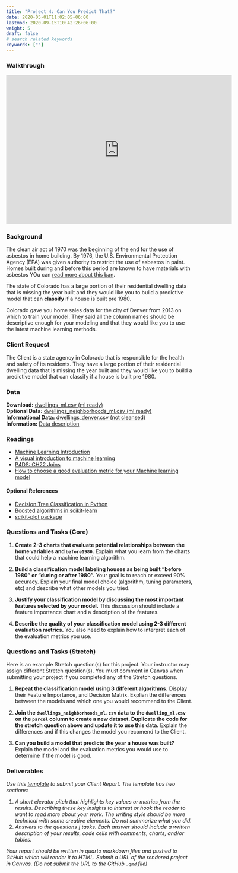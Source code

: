 ```yaml
---
title: "Project 4: Can You Predict That?"
date: 2020-05-01T11:02:05+06:00
lastmod: 2020-09-15T10:42:26+06:00
weight: 5
draft: false
# search related keywords
keywords: [""]
---
```



### Walkthrough
```{=html}
<iframe id="kaltura_player" src="https://cdnapisec.kaltura.com/p/1157612/sp/115761200/embedIframeJs/uiconf_id/41338032/partner_id/1157612?iframeembed=true&playerId=kaltura_player&entry_id=1_ntkyl8mv&flashvars[localizationCode]=en&amp;flashvars[sideBarContainer.plugin]=true&amp;flashvars[sideBarContainer.position]=left&amp;flashvars[sideBarContainer.clickToClose]=true&amp;flashvars[chapters.plugin]=true&amp;flashvars[chapters.layout]=vertical&amp;flashvars[chapters.thumbnailRotator]=false&amp;flashvars[streamSelector.plugin]=true&amp;flashvars[EmbedPlayer.SpinnerTarget]=videoHolder&amp;flashvars[dualScreen.plugin]=true&amp;flashvars[Kaltura.addCrossoriginToIframe]=true&amp;&wid=1_tn9ykfrp" width="608" height="402" allowfullscreen webkitallowfullscreen mozAllowFullScreen allow="autoplay *; fullscreen *; encrypted-media *" sandbox="allow-downloads allow-forms allow-same-origin allow-scripts allow-top-navigation allow-pointer-lock allow-popups allow-modals allow-orientation-lock allow-popups-to-escape-sandbox allow-presentation allow-top-navigation-by-user-activation" frameborder="0" title="W08 - Project 4 Walkthrough"></iframe>
```


### Background

The clean air act of 1970 was the beginning of the end for the use of asbestos in home building.  By 1976, the U.S. Environmental Protection Agency (EPA) was given authority to restrict the use of asbestos in paint. Homes built during and before this period are known to have materials with asbestos YOu can [read more about this ban](https://www.asbestos.com/mesothelioma-lawyer/legislation/ban/).  

The state of Colorado has a large portion of their residential dwelling data that is missing the year built and they would like you to build a predictive model that can __classify__ if a house is built pre 1980.  

Colorado gave you home sales data for the city of Denver from 2013 on which to train your model. They said all the column names should be descriptive enough for your modeling and that they would like you to use the latest machine learning methods.


### Client Request

The Client is a state agency in Colorado that is responsible for the health and safety of its residents. They have a large portion of their residential dwelling data that is missing the year built and they would like you to build a predictive model that can classify if a house is built pre 1980.


### Data

__Download:__  [dwellings_ml.csv (ml ready)](https://github.com/byuidatascience/data4dwellings/raw/master/data-raw/dwellings_ml/dwellings_ml.csv)  
__Optional Data:__  [dwellings_neighborhoods_ml.csv (ml ready)](https://github.com/byuidatascience/data4dwellings/raw/master/data-raw/dwellings_neighborhoods_ml/dwellings_neighborhoods_ml.csv)  
__Informational Data:__  [dwellings_denver.csv (not cleansed)](https://github.com/byuidatascience/data4dwellings/raw/master/data-raw/dwellings_denver/dwellings_denver.csv)  
__Information:__ [Data description](https://github.com/byuidatascience/data4dwellings/blob/master/data.md)  


### Readings

- [Machine Learning Introduction](/Course%20Materials/ml.qmd)
- [A visual introduction to machine learning](http://www.r2d3.us/visual-intro-to-machine-learning-part-1/)
- [P4DS: CH22 Joins](https://aeturrell.github.io/python4DS/joins.html)
- [How to choose a good evaluation metric for your Machine learning model](https://ranvir.xyz/blog/how-to-evaluate-your-machine-learning-model-like-a-pro-metrics/)  


#### Optional References

- [Decision Tree Classification in Python](https://www.datacamp.com/community/tutorials/decision-tree-classification-python)    
- [Boosted algorithms in scikit-learn](https://scikit-learn.org/stable/modules/ensemble.html#gradient-tree-boosting)
- [scikit-plot package](https://github.com/reiinakano/scikit-plot)  
 

### Questions and Tasks (Core)

1. __Create 2-3 charts that evaluate potential relationships between the home variables and `before1980`.__ Explain what you learn from the charts that could help a machine learning algorithm.  

1. __Build a classification model labeling houses as being built “before 1980” or “during or after 1980”.__ Your goal is to reach or exceed 90% accuracy. Explain your final model choice (algorithm, tuning parameters, etc) and describe what other models you tried.  

1. __Justify your classification model by discussing the most important features selected by your model.__ This discussion should include a feature importance chart and a description of the features.  

1. __Describe the quality of your classification model using 2-3 different evaluation metrics.__ You also need to explain how to interpret each of the evaluation metrics you use.  


### Questions and Tasks (Stretch)

Here is an example Stretch question(s) for this project. Your instructor may assign different Stretch question(s). You must comment in Canvas when submitting your project if you completed any of the Stretch questions.  

1. __Repeat the classification model using 3 different algorithms.__ Display their Feature Importance, and Decision Matrix. Explian the differences between the models and which one you would recommend to the Client.  

1. __Join the `dwellings_neighborhoods_ml.csv` data to the `dwelling_ml.csv` on the `parcel` column to create a new dataset. Duplicate the code for the stretch question above and update it to use this data.__ Explain the differences and if this changes the model you recomend to the Client.  

1. __Can you build a model that predicts the year a house was built?__ Explain the model and the evaluation metrics you would use to determine if the model is good.


### Deliverables

_Use this [template](../Templates/ds250_project_template.qmd) to submit your Client Report. The template has two sections:_

1. _A short elevator pitch that highlights key values or metrics from the results. Describing these key insights to interest or hook the reader to want to read more about your work. The writing style should be more technical with some creative elements. Do not summarize what you did._  
1. _Answers to the questions | tasks. Each answer should include a written description of your results, code cells with comments, charts, and/or tables._  

::: {.callout-note collapse="false"}
_Your report should be written in quarto markdown files and pushed to GitHub which will render it to HTML. Submit a URL of the rendered project in Canvas. (Do not submit the URL to the GitHub `.qmd` file)_  
:::